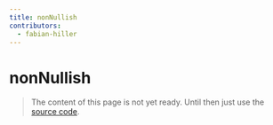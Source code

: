 ```yaml
---
title: nonNullish
contributors:
  - fabian-hiller
---
```


# nonNullish

> The content of this page is not yet ready. Until then just use the [source code](https://github.com/fabian-hiller/valibot/blob/main/library/src/schemas/nonNullish/nonNullish.ts).
